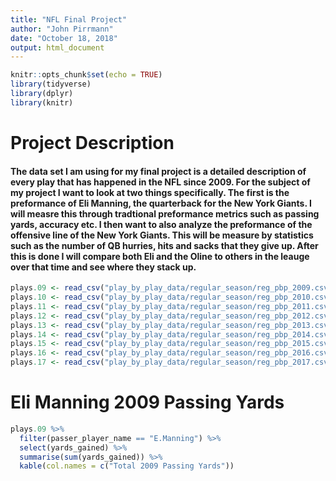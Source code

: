 ```yaml
---
title: "NFL Final Project"
author: "John Pirrmann"
date: "October 18, 2018"
output: html_document
---
```


```r
knitr::opts_chunk$set(echo = TRUE)
library(tidyverse)
library(dplyr)
library(knitr)
```

# Project Description
#### The data set I am using for my final project is a detailed description of every play that has happened in the NFL since 2009. For the subject of my project I want to look at two things specifically. The first is the preformance of Eli Manning, the quarterback for the New York Giants. I will measre this through tradtional preformance metrics such as passing yards, accuracy etc. I then want to also analyze the preformance of the offensive line of the New York Giants. This will be measure by statistics such as the number of QB hurries, hits and sacks that they give up. After this is done I will compare both Eli and the Oline to others in the leauge over that time and see where they stack up. 

```r
plays.09 <- read_csv("play_by_play_data/regular_season/reg_pbp_2009.csv")
plays.10 <- read_csv("play_by_play_data/regular_season/reg_pbp_2010.csv")
plays.11 <- read_csv("play_by_play_data/regular_season/reg_pbp_2011.csv")
plays.12 <- read_csv("play_by_play_data/regular_season/reg_pbp_2012.csv")
plays.13 <- read_csv("play_by_play_data/regular_season/reg_pbp_2013.csv")
plays.14 <- read_csv("play_by_play_data/regular_season/reg_pbp_2014.csv")
plays.15 <- read_csv("play_by_play_data/regular_season/reg_pbp_2015.csv")
plays.16 <- read_csv("play_by_play_data/regular_season/reg_pbp_2016.csv")
plays.17 <- read_csv("play_by_play_data/regular_season/reg_pbp_2017.csv")
```

# Eli Manning 2009 Passing Yards 
```r
plays.09 %>% 
  filter(passer_player_name == "E.Manning") %>% 
  select(yards_gained) %>%  
  summarise(sum(yards_gained)) %>% 
  kable(col.names = c("Total 2009 Passing Yards"))
  
  
```

